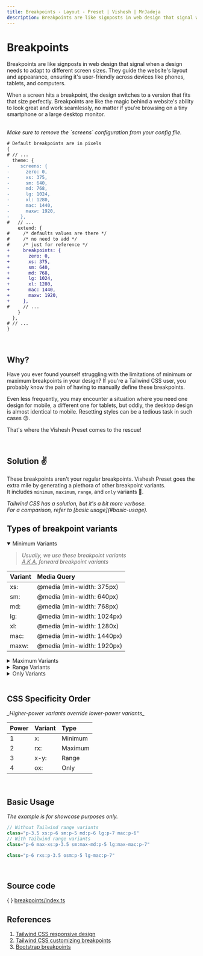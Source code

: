 ```yaml
---
title: Breakpoints - Layout - Preset | Vishesh | MrJadeja
description: Breakpoints are like signposts in web design that signal when a design needs to adapt to different screen sizes. They guide the website's layout and appearance, ensuring it's user-friendly across devices like phones, tablets, and computers.
---
```



# Breakpoints

Breakpoints are like signposts in web design that signal when a design needs to adapt to different screen sizes. They guide the website's layout and appearance, ensuring it's user-friendly across devices like phones, tablets, and computers.

When a screen hits a breakpoint, the design switches to a version that fits that size perfectly. Breakpoints are like the magic behind a website's ability to look great and work seamlessly, no matter if you're browsing on a tiny smartphone or a large desktop monitor.

<br />

<Callout type="warning">
  <em>Make sure to remove the `screens`</em>
  <em> configuration from your config file.</em>
</Callout>

```diff filename="tailwind.config.js"
# Default breakpoints are in pixels
{
# // ...
  theme: {
-    screens: {
-      zero: 0,
-      xs: 375,
-      sm: 640,
-      md: 768,
-      lg: 1024,
-      xl: 1280,
-      mac: 1440,
-      maxw: 1920,
-    },
#   // ...
    extend: {
#     /* defaults values are there */
#     /* no need to add */
#     /* just for reference */
+     breakpoints: {
+       zero: 0,
+       xs: 375,
+       sm: 640,
+       md: 768,
+       lg: 1024,
+       xl: 1280,
+       mac: 1440,
+       maxw: 1920,
+     },
#     // ...
    }
  },
# // ...
}
```

<br />

## **Why?**

Have you ever found yourself struggling with the limitations of minimum or maximum breakpoints in your design? If you're a Tailwind CSS user, you probably know the pain of having to manually define these breakpoints.

Even less frequently, you may encounter a situation where you need one design for mobile, a different one for tablets, but oddly, the desktop design is almost identical to mobile. Resetting styles can be a tedious task in such cases 😓.

That's where the Vishesh Preset comes to the rescue!

<br />

## **Solution** ✌️

These breakpoints aren't your regular breakpoints. Vishesh Preset goes the extra mile by generating a plethora of other breakpoint variants. <br />
It includes `minimum`, `maximum`, `range`, and `only` variants 🤘.

<Callout type="info">
  <em>Tailwind CSS has a solution, but it's a bit more verbose.</em> <br />
  <em>For a comparison, refer to [basic usage](#basic-usage).</em>
</Callout>

<br />

## Types of breakpoint variants

<details open>
  <summary>Minimum Variants</summary>

> <em>Usually, we use these breakpoint variants</em> <br />
> <em>
>   <abbr title="also known as">A.K.A.</abbr>
> </em>
> <em>forward breakpoint variants</em>

| Variant | Media Query                |
| :------ | :------------------------- |
| xs:     | @media (min-width: 375px)  |
| sm:     | @media (min-width: 640px)  |
| md:     | @media (min-width: 768px)  |
| lg:     | @media (min-width: 1024px) |
| xl:     | @media (min-width: 1280x)  |
| mac:    | @media (min-width: 1440px) |
| maxw:   | @media (min-width: 1920px) |

</details>

<details>
  <summary>Maximum Variants</summary>

> <em>To access these variants,</em>
> <em> simply prepend `r` to the regular breakpoint names.</em>
> <br />
> <em>where `r` stands for `reverse` breakpoint variant</em>

| Variant | Media Query                                     |
| :------ | :---------------------------------------------- |
| rxs:    | @media (min-width: 0px) and (max-width: 374px)  |
| rsm:    | @media (min-width: 0px) and (max-width: 639px)  |
| rmd:    | @media (min-width: 0px) and (max-width: 767px)  |
| rlg:    | @media (min-width: 0px) and (max-width: 1023px) |
| rxl:    | @media (min-width: 0px) and (max-width: 1279x)  |
| rmac:   | @media (min-width: 0px) and (max-width: 1439px) |
| rmaxw:  | @media (min-width: 0px) and (max-width: 1919px) |

</details>

<details>
  <summary>Range Variants</summary>

| Variant  | Media Query                                        |
| :------- | :------------------------------------------------- |
| xs-sm:   | @media (min-width: 375px) and (max-width: 639px)   |
| lg-mac:  | @media (min-width: 1024px) and (max-width: 1439px) |
| md-maxw: | @media (min-width: 768px) and (max-width: 1919px)  |
| ...      | and so on...                                       |

> <em>**All availabe breakpoint variant ranges**</em>

| xs-\*    | sm-\*    | md-\*    | lg-\*    | xl-\*    | mac-\*    |
| :------- | :------- | :------- | :------- | :------- | :-------- |
| xs-sm:   | sm-md:   | md-lg:   | lg-xl:   | xl-mac:  | mac-maxw: |
| xs-md:   | sm-lg:   | md-xl:   | lg-mac:  | xl-maxw: |           |
| xs-lg:   | sm-xl:   | md-mac:  | lg-maxw: |          |           |
| xs-xl:   | sm-mac:  | md-maxw: |          |          |           |
| xs-mac:  | sm-maxw: |          |          |          |           |
| xs-maxw: |          |          |          |          |           |

</details>

<details>
  <summary>Only Variants</summary>

> <em>To access these variants,</em>
> <em> simply prepend `o` to the regular breakpoint names.</em> <br />
> <em>where `o` stands for `only` breakpoint variant</em>

| Variant | Media Query                                        |
| :------ | :------------------------------------------------- |
| oxs:    | @media (min-width: 375px) and (max-width: 639px)   |
| osm:    | @media (min-width: 640px) and (max-width: 767px)   |
| omd:    | @media (min-width: 768px) and (max-width: 1023px)  |
| olg:    | @media (min-width: 1024px) and (max-width: 1279x)  |
| oxl:    | @media (min-width: 1280px) and (max-width: 1439px) |
| omac:   | @media (min-width: 1440px) and (max-width: 1919px) |

</details>

<br />

## CSS Specificity Order

<Callout type="info">
  <em>_Higher-power variants override lower-power variants_</em>
</Callout>

| Power | Variant | Type    |
| :---- | :------ | :------ |
| 1     | x:      | Minimum |
| 2     | rx:     | Maximum |
| 3     | x-y:    | Range   |
| 4     | ox:     | Only    |

<br />

## Basic Usage

<Callout type="info">
  <em>The example is for showcase purposes only.</em>
</Callout>

```js filename="Before"
// Without Tailwind range variants
class="p-3.5 xs:p-6 sm:p-5 md:p-6 lg:p-7 mac:p-6"
// With Tailwind range variants
class="p-6 max-xs:p-3.5 sm:max-md:p-5 lg:max-mac:p-7"
```

```js filename="After"
class="p-6 rxs:p-3.5 osm:p-5 lg-mac:p-7"
```

<br />

## Source code

\{ \} [breakpoints/index.ts](https://github.com/mrjadeja/vishesh/blob/main/src/packages/preset/lib/variants/breakpoints/index.ts "Vishesh preset breakpoints source code")

## References

1. [Tailwind CSS responsive design](https://tailwindcss.com/docs/responsive-design "Tailwindcss responsive design documentation") <br />
2. [Tailwind CSS customizing breakpoints](https://tailwindcss.com/docs/screens "Tailwindcss customizing screens documentation") <br />
3. [Bootstrap breakpoints](https://getbootstrap.com/docs/5.3/layout/breakpoints "Bootstrap breakpoints documentation")
